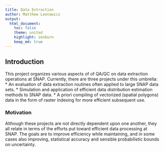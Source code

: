 ```yaml
---
title: Data Extraction
author: Matthew Leonawicz
output:
  html_document:
    toc: false
    theme: united
    highlight: zenburn
    keep_md: true
---
```


## Introduction
This project organizes various aspects of of QA/QC on data extraction operations at SNAP.
Currently, there are three projects under this umbrella:
* An evaluation of data extraction routines often applied to large SNAP data sets.
* Simulation and application of efficient data distribution estimation methods to SNAP data.
* A priori compiling of vectorized (spatial polygons) data in the form of raster indexing for more efficient subsequent use.

### Motivation
Although these projects are not directly dependent upon one another, they all relate in terms of the efforts put toward efficient data processing at SNAP.
The goals are to improve efficiency while maintaining, and in some cases also improving, statistical accuracy and sensible probabilistic bounds on uncertainty.
